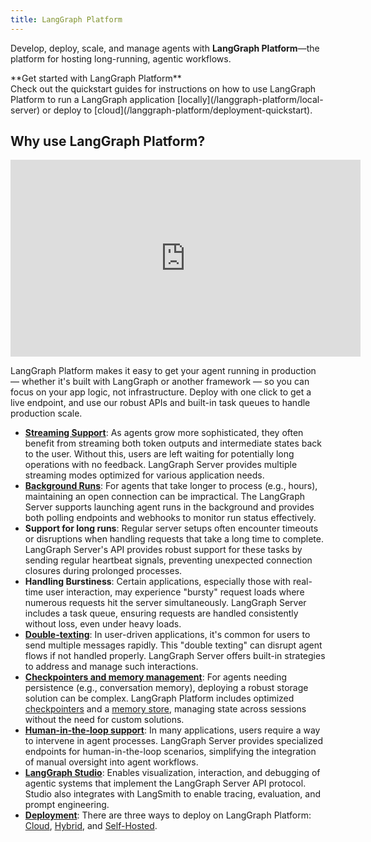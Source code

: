 ```yaml
---
title: LangGraph Platform
---
```


Develop, deploy, scale, and manage agents with **LangGraph Platform**—the platform for hosting long-running, agentic workflows.

<Tip>
  **Get started with LangGraph Platform**<br/>
  Check out the quickstart guides for instructions on how to use LangGraph Platform to run a LangGraph application [locally](/langgraph-platform/local-server) or deploy to [cloud](/langgraph-platform/deployment-quickstart).
</Tip>

## Why use LangGraph Platform?

<div align="center"><iframe width="560" height="315" src="https://www.youtube.com/embed/pfAQxBS5z88?si=XGS6Chydn6lhSO1S" title="What is LangGraph Platform?" frameborder="0" allow="accelerometer; autoplay; clipboard-write; encrypted-media; gyroscope; picture-in-picture; web-share" referrerpolicy="strict-origin-when-cross-origin" allowfullscreen></iframe></div>

LangGraph Platform makes it easy to get your agent running in production —  whether it's built with LangGraph or another framework — so you can focus on your app logic, not infrastructure. Deploy with one click to get a live endpoint, and use our robust APIs and built-in task queues to handle production scale.

* **[Streaming Support](/langgraph-platform/streaming)**: As agents grow more sophisticated, they often benefit from streaming both token outputs and intermediate states back to the user. Without this, users are left waiting for potentially long operations with no feedback. LangGraph Server provides multiple streaming modes optimized for various application needs.
* **[Background Runs](/langgraph-platform/background-run)**: For agents that take longer to process (e.g., hours), maintaining an open connection can be impractical. The LangGraph Server supports launching agent runs in the background and provides both polling endpoints and webhooks to monitor run status effectively.
* **Support for long runs**: Regular server setups often encounter timeouts or disruptions when handling requests that take a long time to complete. LangGraph Server's API provides robust support for these tasks by sending regular heartbeat signals, preventing unexpected connection closures during prolonged processes.
* **Handling Burstiness**: Certain applications, especially those with real-time user interaction, may experience "bursty" request loads where numerous requests hit the server simultaneously. LangGraph Server includes a task queue, ensuring requests are handled consistently without loss, even under heavy loads.
* **[Double-texting](/langgraph-platform/interrupt-concurrent)**: In user-driven applications, it's common for users to send multiple messages rapidly. This "double texting" can disrupt agent flows if not handled properly. LangGraph Server offers built-in strategies to address and manage such interactions.
* **[Checkpointers and memory management](https://langchain-ai.github.io/langgraph/concepts/persistence/#checkpoints)**: For agents needing persistence (e.g., conversation memory), deploying a robust storage solution can be complex. LangGraph Platform includes optimized [checkpointers](https://langchain-ai.github.io/langgraph/concepts/persistence/#checkpoints) and a [memory store](https://langchain-ai.github.io/langgraph/concepts/persistence/#memory-store), managing state across sessions without the need for custom solutions.
* **[Human-in-the-loop support](/langgraph-platform/add-human-in-the-loop)**: In many applications, users require a way to intervene in agent processes. LangGraph Server provides specialized endpoints for human-in-the-loop scenarios, simplifying the integration of manual oversight into agent workflows.
* **[LangGraph Studio](/langgraph-platform/langgraph-studio)**: Enables visualization, interaction, and debugging of agentic systems that implement the LangGraph Server API protocol. Studio also integrates with LangSmith to enable tracing, evaluation, and prompt engineering.
* **[Deployment](/langgraph-platform/deployment-options)**: There are three ways to deploy on LangGraph Platform: [Cloud](/langgraph-platform/cloud), [Hybrid](/langgraph-platform/hybrid), and [Self-Hosted](/langgraph-platform/self-hosted).
